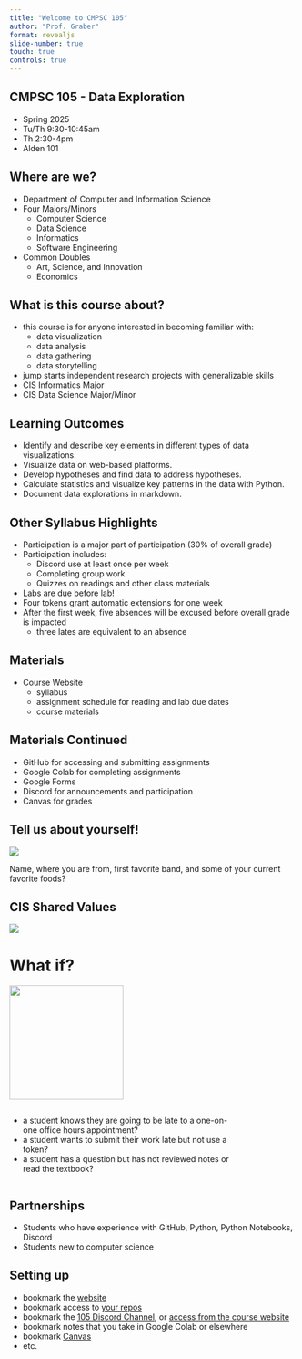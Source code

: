 ```yaml
---
title: "Welcome to CMPSC 105"
author: "Prof. Graber"
format: revealjs
slide-number: true
touch: true
controls: true
---
```


## CMPSC 105 - Data Exploration

- Spring 2025  
- Tu/Th 9:30-10:45am  
- Th 2:30-4pm  
- Alden 101  

## Where are we?

::: incremental
- Department of Computer and Information Science
- Four Majors/Minors
  - Computer Science
  - Data Science
  - Informatics
  - Software Engineering
  
- Common Doubles
  - Art, Science, and Innovation
  - Economics
:::

## What is this course about?

::: incremental
- this course is for anyone interested in becoming familiar with:
  - data visualization
  - data analysis
  - data gathering
  - data storytelling
- jump starts independent research projects with generalizable skills
- CIS Informatics Major
- CIS Data Science Major/Minor
:::

## Learning Outcomes

- Identify and describe key elements in different types of data visualizations.
- Visualize data on web-based platforms.
- Develop hypotheses and find data to address hypotheses.
- Calculate statistics and visualize key patterns in the data with Python.
- Document data explorations in markdown.

## Other Syllabus Highlights

::: incremental
- Participation is a major part of participation (30% of overall grade)
- Participation includes:
  - Discord use at least once per week
  - Completing group work
  - Quizzes on readings and other class materials
- Labs are due before lab!
- Four tokens grant automatic extensions for one week
- After the first week, five absences will be excused before overall grade is impacted
  - three lates are equivalent to an absence
:::

## Materials

::: incremental
- Course Website
  - syllabus
  - assignment schedule for reading and lab due dates
  - course materials
:::

## Materials Continued

::: incremental
- GitHub for accessing and submitting assignments
- Google Colab for completing assignments
- Google Forms
- Discord for announcements and participation
- Canvas for grades
:::

## Tell us about yourself!

![](https://2.bp.blogspot.com/-Nc9YO_-F8yI/TcSIAB-nR-I/AAAAAAAAAGI/hPkuxqkqVcU/s1600/music-clipartMUSIC1.jpg)

Name, where you are from, first favorite band, and some of your current favorite foods?
 
## CIS Shared Values

![](https://www.cis.allegheny.edu/images/values.png)

# What if?

![](https://www.cis.allegheny.edu/images/values.png){.absolute top=0 right=-150 height="200"}

:::{.column width=80%}
::: incremental
- a student knows they are going to be late to a one-on-one office hours appointment?
- a student wants to submit their work late but not use a token?
- a student has a question but has not reviewed notes or read the textbook?
:::
:::

## Partnerships

- Students who have experience with GitHub, Python, Python Notebooks, Discord
- Students new to computer science

## Setting up

- bookmark the [website](https://allegheny-college-cmpsc-105-spring-2025.github.io/site/)
- bookmark access to [your repos](https://github.com/allegheny-college-cmpsc-105-spring-2025)
- bookmark the [105 Discord Channel](https://discord.com/channels/877320365825749002/1326293822002561154),
  or [access from the course website](discord.qmd)
- bookmark notes that you take in Google Colab or elsewhere
- bookmark [Canvas](https://allegheny.instructure.com/courses/12163)
- etc.
